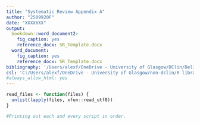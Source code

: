 ```yaml
---
title: "Systematic Review Appendix A"
author: "2509920F"
date: "XXXXXXX"
output:
  bookdown::word_document2:
    fig_caption: yes 
    reference_docx: SR_Template.docx
  word_document:
    fig_caption: yes
    reference_docx: SR_Template.docx
bibliography: '/Users/alexf/OneDrive - University of Glasgow/DClin/Deliverables/SBEP/SBEPBiblio2.bib'
csl: 'C:/Users/alexf/OneDrive - University of Glasgow/non-dclin/R library/csl/neuropsychology.csl'
#always_allow_html: yes
---
```




```r
read_files <- function(files) {
  unlist(lapply(files, xfun::read_utf8))
}
```


```r
#Printing out each and every script in order.
```



